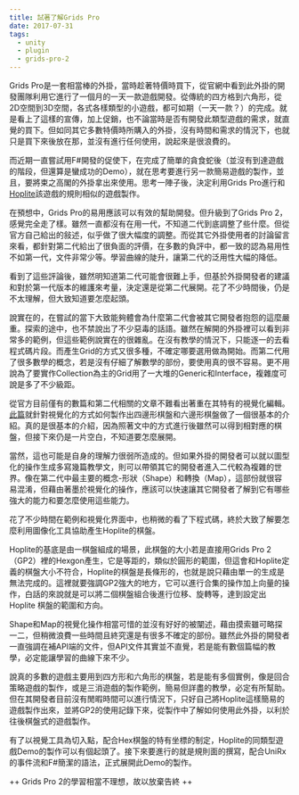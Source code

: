 ```yaml
---
title: 試著了解Grids Pro
date: 2017-07-31
tags:
  - unity
  - plugin
  - grids-pro-2
---
```


Grids Pro是一套相當棒的外掛，當時趁著特價時買下，從官網中看到此外掛的開發團隊利用它進行了一個月的一天一款遊戲開發。從傳統的四方格到六角形，從2D空間到3D空間，各式各樣類型的小遊戲，都可如期（一天一款？）的完成。就是看上了這樣的宣傳，加上促銷，也不論當時是否有開發此類型遊戲的需求，就直覺的買下。但如同其它多數特價時所購入的外掛，沒有時間和需求的情況下，也就只是買下來後放在那，並沒有進行任何使用，說起來是很浪費的。

而近期一直嘗試用F#開發的促使下，在完成了簡單的貪食蛇後（並沒有到達遊戲的階段，但還算是蠻成功的Demo），就在思考要進行另一款簡易遊戲的製作，並且，要將束之高閣的外掛拿出來使用。思考一陣子後，決定利用Grids Pro進行和[Hoplite](https://play.google.com/store/apps/details?id=com.magmafortress.hoplite&hl=en)該遊戲的規則相似的遊戲製作。

在預想中，Grids Pro的易用應該可以有效的幫助開發。但升級到了Grids Pro 2，感覺完全走了樣。雖然一直都沒有在用一代，不知道二代到底調整了些什麼。但從官方自己給出的敍述，似乎做了很大幅度的調整。而從其它外掛使用者的討論留言來看，都針對第二代給出了很負面的評價，在多數的負評中，都一致的認為易用性不如第一代，文件非常少等。學習曲線的陡升，讓第二代的泛用性大幅的降低。

看到了這些評論後，雖然明知道第二代可能會很難上手，但基於外掛開發者的建議和對於第一代版本的維護來考量，決定還是從第二代展開。花了不少時間後，仍是不太理解，但大致知道要怎麼起頭。

說實在的，在嘗試的當下大致能夠體會為什麼第二代會被其它開發者抱怨的這麼嚴重。探索的途中，也不禁說出了不少惡毒的話語。雖然在解開的外掛裡可以看到非常多的範例，但這些範例說實在的很雜亂。在沒有教學的情況下，只能逐一的去看程式碼片段。而產生Grid的方式又很多種，不確定哪要選用做為開始。而第二代用了很多數學的概念，若是沒有仔細了解數學的部份，要使用真的很不容易。更不用說為了要實作Collection為主的Grid用了一大堆的Generic和Interface，複雜度可說是多了不少級距。

從官方目前僅有的數篇和第二代相關的文章不難看出著重在其特有的視覺化編輯。[此篇](http://gamelogic.co.za/grids-2/documentation/building-a-simple-rect-or-hex-grid/)就針對視覺化的方式如何製作出四邊形棋盤和六邊形棋盤做了一個很基本的介紹。真的是很基本的介紹，因為照著文中的方式進行後雖然可以得到相對應的棋盤，但接下來仍是一片空白，不知道要怎麼展開。

當然，這也可能是自身的理解力很弱所造成的。但如果外掛的開發者可以就以圖型化的操作生成多寫幾篇教學文，則可以帶領其它的開發者進入二代較為複雜的世界。像在第二代中最主要的概念-形狀（Shape）和轉換（Map），這部份就很容易混淆，但藉由著墨於視覺化的操作，應該可以快速讓其它開發者了解到它有哪些強大的能力和要怎麼使用這些能力。

花了不少時間在範例和視覺化界面中，也稍微的看了下程式碼，終於大致了解要怎麼利用圖像化工具協助產生Hoplite的棋盤。

Hoplite的基底是由一棋盤組成的場景，此棋盤的大小若是直接用Grids Pro 2 （GP2）裡的Hexgon產生，它是等距的，類似於圓形的範圍，但這會和Hoplite定義的棋盤大小不符合，Hoplite的棋盤是長條形的，也就是說只藉由單一的生成是無法完成的。這裡就要強調GP2強大的地方，它可以進行合集的操作加上向量的操作，白話的來說就是可以將二個棋盤組合後進行位移、旋轉等，達到設定出Hoplite 棋盤的範圍和方向。

Shape和Map的視覺化操作相當可惜的並沒有好好的被闡述，藉由摸索雖可略探一二，但稍微浪費一些時間且終究還是有很多不確定的部份。雖然此外掛的開發者一直強調在補API端的文件，但API文件其實並不直覺，若是能有數個篇幅的教學，必定能讓學習的曲線下來不少。

說真的多數的遊戲主要用到四方形和六角形的棋盤，若是能有多個實例，像是回合策略遊戲的製作，或是三消遊戲的製作範例，簡易但詳盡的教學，必定有所幫助。但在其開發者目前沒有閒暇時間可以進行情況下，只好自己將Hoplite這樣簡易的遊戲製作出來，並將GP2的使用記錄下來，從製作中了解如何使用此外掛，以利於往後棋盤式的遊戲製作。

有了以視覺工具為切入點，配合Hex棋盤的特有坐標的制定，Hoplite的同類型遊戲Demo的製作可以有個起頭了。接下來要進行的就是規則面的撰寫，配合UniRx的事件流和F#簡潔的語法，正式展開此Demo的製作。

++ Grids Pro 2的學習相當不理想，故以放棄告終 ++